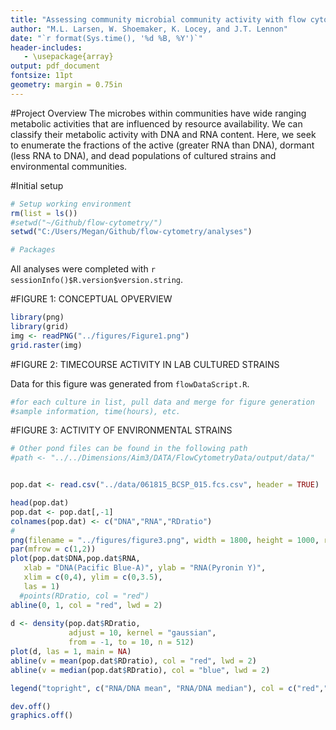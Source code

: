 ```yaml
---
title: "Assessing community microbial community activity with flow cytometry"
author: "M.L. Larsen, W. Shoemaker, K. Locey, and J.T. Lennon"
date: "`r format(Sys.time(), '%d %B, %Y')`"
header-includes:
   - \usepackage{array}
output: pdf_document
fontsize: 11pt
geometry: margin = 0.75in
---
```


#Project Overview
The microbes within communities have wide ranging metabolic activities that are influenced by resource availability.
We can classify their metabolic activity with DNA and RNA content. Here, we seek to enumerate the fractions of the active (greater RNA than DNA), dormant (less RNA to DNA), and dead populations of cultured strains and environmental communities.

#Initial setup
```r
# Setup working environment
rm(list = ls())
#setwd("~/Github/flow-cytometry/")
setwd("C:/Users/Megan/Github/flow-cytometry/analyses")

# Packages

```

All analyses were completed with `r sessionInfo()$R.version$version.string`.


#FIGURE 1: CONCEPTUAL OPVERVIEW
```r
library(png)
library(grid)
img <- readPNG("../figures/Figure1.png")
grid.raster(img)
```

#FIGURE 2: TIMECOURSE ACTIVITY IN LAB CULTURED STRAINS

Data for this figure was generated from `flowDataScript.R`.

```r
#for each culture in list, pull data and merge for figure generation
#sample information, time(hours), etc.


```

#FIGURE 3: ACTIVITY OF ENVIRONMENTAL STRAINS

```r

# Other pond files can be found in the following path
#path <- "../../Dimensions/Aim3/DATA/FlowCytometryData/output/data/"


pop.dat <- read.csv("../data/061815_BCSP_015.fcs.csv", header = TRUE)

head(pop.dat)
pop.dat <- pop.dat[,-1]
colnames(pop.dat) <- c("DNA","RNA","RDratio")
# 
png(filename = "../figures/figure3.png", width = 1800, height = 1000, res = 96*2)
par(mfrow = c(1,2))
plot(pop.dat$DNA,pop.dat$RNA,
   xlab = "DNA(Pacific Blue-A)", ylab = "RNA(Pyronin Y)", 
   xlim = c(0,4), ylim = c(0,3.5), 
   las = 1)
  #points(RDratio, col = "red")
abline(0, 1, col = "red", lwd = 2)
  
d <- density(pop.dat$RDratio,
             adjust = 10, kernel = "gaussian",
             from = -1, to = 10, n = 512)
plot(d, las = 1, main = NA)
abline(v = mean(pop.dat$RDratio), col = "red", lwd = 2)
abline(v = median(pop.dat$RDratio), col = "blue", lwd = 2)

legend("topright", c("RNA/DNA mean", "RNA/DNA median"), col = c("red","blue"), lwd = 2, bty = 'n')

dev.off()
graphics.off()

```

